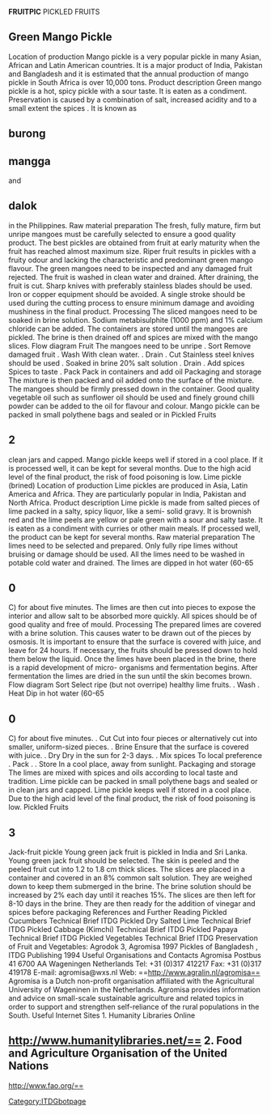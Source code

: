'''FRUITPIC'''
PICKLED FRUITS 
==Green Mango Pickle==
Location of production Mango pickle is a very popular pickle in many Asian, African and Latin American countries. It is a major product of India, Pakistan and Bangladesh and it is estimated that the annual production of mango pickle in South Africa is over 10,000 tons. Product description Green mango pickle is a hot, spicy pickle with a sour taste. It is eaten as a condiment. Preservation is caused by a combination of salt, increased acidity and to a small extent the spices . It is known as  
==burong==
==mangga==
and  
== dalok==
in the Philippines. Raw material preparation The fresh, fully mature, firm but unripe mangoes must be carefully selected to ensure a good quality product. The best pickles are obtained from fruit at early maturity when the fruit has reached almost maximum size. Riper fruit results in pickles with a fruity odour and lacking the characteristic and predominant green mango flavour. The green mangoes need to be inspected and any damaged fruit rejected. The fruit is washed in clean water and drained. After draining, the fruit is cut. Sharp knives with preferably stainless blades should be used. Iron or copper equipment should be avoided. A single stroke should be used during the cutting process to ensure minimum damage and avoiding mushiness in the final product. Processing The sliced mangoes need to be soaked in brine solution. Sodium metabisulphite (1000 ppm) and 1% calcium chloride can be added. The containers are stored until the mangoes are pickled. The brine is then drained off and spices are mixed with the mango slices. Flow diagram Fruit  The mangoes need to be unripe . Sort  Remove damaged fruit . Wash  With clean water. . Drain  . Cut  Stainless steel knives should be used . Soaked in brine  20% salt solution . Drain  . Add spices  Spices to taste . Pack  Pack in containers and add oil Packaging and storage The mixture is then packed and oil added onto the surface of the mixture. The mangoes should be firmly pressed down in the container. Good quality vegetable oil such as sunflower oil should be used and finely ground chilli    powder can be added to the oil for flavour and colour. Mango pickle can be packed in small polythene bags and sealed or in 
Pickled Fruits   
==2==
clean jars and capped. Mango pickle keeps well if stored in a cool place. If it is processed well, it can be kept for several months. Due to the high acid level of the final product, the risk of food poisoning is low. Lime pickle (brined) Location of production Lime pickles are produced in Asia, Latin America and Africa. They are particularly popular in India, Pakistan and North Africa. Product description Lime pickle is made from salted pieces of lime packed in a salty, spicy liquor, like a semi- solid gravy. It is brownish red and the lime peels are yellow or pale green with a sour and salty taste. It is eaten as a condiment with curries or other main meals. If processed well, the product can be kept for several months. Raw material preparation The limes need to be selected and prepared. Only fully ripe limes without bruising or damage should be used. All the limes need to be washed in potable cold water and drained. The limes are dipped in hot water (60-65 
==0==
C) for about five minutes. The limes are then cut into pieces to expose the interior and allow salt to be absorbed more quickly. All spices should be of good quality and free of mould. Processing The prepared limes are covered with a brine solution. This causes water to be drawn out of the pieces by osmosis. It is important to ensure that the surface is covered with juice, and leave for 24 hours. If necessary, the fruits should be pressed down to hold them below the liquid. Once the limes have been placed in the brine, there is a rapid development of micro- organisms and fermentation begins. After fermentation the limes are dried in the sun until the skin becomes brown. Flow diagram Sort  Select ripe (but not overripe) healthy lime fruits. . Wash  . Heat  Dip in hot water (60-65 
==0==
C) for about five minutes. . Cut  Cut into four pieces or alternatively cut into smaller, uniform-sized pieces. . Brine  Ensure that the surface is covered with juice. . Dry  Dry in the sun for 2-3 days. . Mix spices  To local preference . Pack  . . Store  In a cool place, away from sunlight. Packaging and storage The limes are mixed with spices and oils according to local taste and tradition. Lime pickle can be packed in small polythene bags and sealed or in clean jars and capped. Lime pickle keeps well if stored in a cool place. Due to the high acid level of the final product, the risk of food poisoning is low. 
Pickled Fruits   
==3==
Jack-fruit pickle Young green jack fruit is pickled in India and Sri Lanka. Young green jack fruit should be selected. The skin is peeled and the peeled fruit cut into 1.2 to 1.8 cm thick slices. The slices are placed in a container and covered in an 8% common salt solution. They are weighed down to keep them submerged in the brine. The brine solution should be increased by 2% each day until it reaches 15%. The slices are then left for 8-10 days in the brine. They are then ready for the addition of vinegar and spices before packaging References and Further Reading Pickled Cucumbers  Technical Brief ITDG Pickled Dry Salted Lime  Technical Brief ITDG Pickled Cabbage (Kimchi)  Technical Brief ITDG Pickled Papaya   Technical Brief ITDG Pickled Vegetables  Technical Brief ITDG Preservation of Fruit and Vegetables: Agrodok 3, Agromisa 1997 Pickles of Bangladesh , ITDG Publishing 1994 Useful Organisations and Contacts Agromisa Postbus 41 6700 AA Wageningen Netherlands Tel: +31 (0)317 412217 Fax: +31 (0)317 419178 E-mail: agromisa@wxs.nl Web:  
==http://www.agralin.nl/agromisa==
Agromisa is a Dutch non-profit organisation affiliated with the Agricultural University of Wageninen in the Netherlands. Agromisa provides information and advice on small-scale sustainable agriculture and related topics in order to support and strengthen self-reliance of the rural populations in the South. Useful Internet Sites 1. Humanity Libraries Online 
==http://www.humanitylibraries.net/==
2. Food and Agriculture Organisation of the United Nations 
==http://www.fao.org/==

[[Category:ITDGbotpage]]
